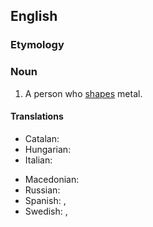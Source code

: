 ==English==

===Etymology===
{{compound|en|metal|worker}}

===Noun===
{{en-noun}}

# A person who [[shape]]s metal.

====Translations====
{{trans-top|a person who shapes metal}}
* Catalan: {{t|ca|metal·lista|m|f}}
* Hungarian: {{t+|hu|kohász}}
* Italian: {{t+|it|metallurgico|m}}
{{trans-mid}}
* Macedonian: {{t|mk|мета́лец|m}}
* Russian: {{t+|ru|металли́ст|m|sc=Cyrl}}
* Spanish: {{t+|es|metalista|m}}, {{t|es|obrero metalúrgico|m}}
* Swedish: {{t+|sv|metallarbetare|c}}, {{t|sv|metallindustriarbetare|c}}
{{trans-bottom}}